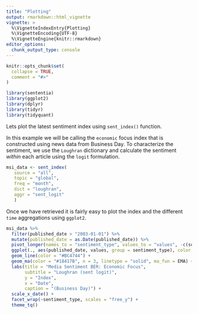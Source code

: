 ```yaml
---
title: "Plotting"
output: rmarkdown::html_vignette
vignette: >
  %\VignetteIndexEntry{Plotting}
  %\VignetteEncoding{UTF-8}
  %\VignetteEngine{knitr::rmarkdown}
editor_options: 
  chunk_output_type: console
---
```


```r
knitr::opts_chunk$set(
  collapse = TRUE,
  comment = "#>"
)
```

```r
library(sententia)
library(ggplot2)
library(dplyr)
library(tidyr)
library(tidyquant)
```

Lets plot the latest sentiment index using `sent_index()` function. 

In this example we will be calling the `economic` focus index that is constructed using news data from Business Day. To characterize the sentiment, we use the `Loughran` dictionary and calculate the sentiment *within* each article using the `logit` formulation.

```r
msi_data <- sent_index(
   source = "all",
   topic = "global",
   freq = "month",
   dict = "loughran",
   aggr = "sent_logit"
   )

```

Once we have retrieved it is fairly easy to plot the index and the different `time` aggregations using `ggplot2`.

```r
msi_data %>% 
  filter(published_date > "2003-01-01") %>% 
  mutate(published_date = as.Date(published_date)) %>% 
  pivot_longer(names_to = "sentiment_type", values_to = "values", -c(source:aggr_type)) %>% 
  ggplot(., aes(published_date, values, group = sentiment_type), color = 1) +
  geom_line(color = "#BC4744") +
  geom_ma(color = "#18417B", n = 3, linetype = "solid", ma_fun = EMA) +
  labs(title = "Media Sentiment BER: Economic Focus", 
       subtitle = "Loughran (sent logit)",
       y = "Index", 
       x = "Date", 
       caption = "(Business Day)") + 
  scale_x_date() +
  facet_wrap(~sentiment_type, scales = "free_y") +
  theme_tq()
```

